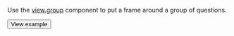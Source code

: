 Use the [view.group](/docs/template-builder/reference/view.group) component to put a frame around a group of questions.

  <Button themeColor="light" view="default" size="l" type="link" url="https://ya.cc/t/T7C0zkFC3ttFgR">View example</Button>
